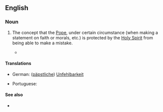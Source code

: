 ==English==

===Noun===
{{en-noun|-}}

# {{lb|en|Roman Catholicism}} The concept that the [[Pope]], under certain circumstance (when making a statement on faith or morals, etc.) is protected by the [[Holy Spirit]] from being able to make a mistake.
#* {{quote-book|en|year=2009|author=Mark E. Powell|title=Papal Infallibility: A Protestant Evaluation of an Ecumenical Issue|publisher=Wm. B. Eerdmans Publishing|isbn=9780802862846|page=20
|passage=Before examining specific interpretations of '''papal infallibility''', we will first give a general introduction to the doctrine. This chapter begins with an overview of the pontificate of Pius IX and the historical setting of Vatican I. This overview is&nbsp;...}}

====Translations====
{{trans-top|Catholic concept of an infallible Pope}}
* German: ([[päpstliche]]) [[Unfehlbarkeit]] {{g|f}}
{{trans-mid}}
* Portuguese: {{t|pt|infalibilidade papal|f}}
{{trans-bottom}}

====See also====
* {{pedia}}